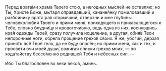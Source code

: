 Перед врата́ми храма Твоего стою, а негодных мыслей не оставляю; но Ты, Христе Боже, мы́таря оправдавший, ханане́янку помиловавший и разбойнику врата ра́я открывший, отверзни и мне глуби́ны человеколюбия Твоего и прими меня, приходящего и прикасающегося к Тебе, словно блудни́цу и кровоточи́вую, ведь одна из них, коснувшись кра́я одежды Твоей, сразу получила исцеление, а другая, обня́в Твои непорочные ноги, обрела прощение грехов своих. Я же, убогий, дерзая приня́ть всё Твоё тело, да не буду опалён; но прими меня, как и тех, и просвети очи моей души́, сожигая списки грехов моих, — по хода́тайству бессе́менно родившей Тебя и небесных cил. —

Ибо Ты благословен во веки веков, аминь.
